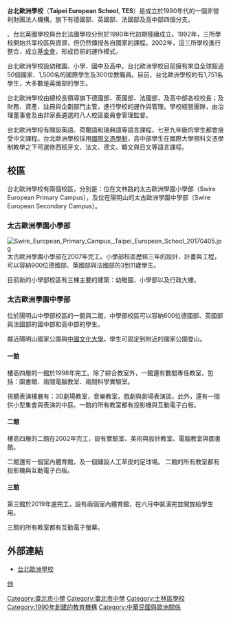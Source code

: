 {{Multiple issues|
{{notability unreferenced|time=2011-05-14T16:54:22+00:00}}
{{Unreferenced|time=2020-12-11T08:14:12+00:00}}
}}
{{Infobox School
|name = 台北歐洲學校<br>Taipei European School
|other_name = 
|image = [[File:Taipei_European_School_Logo.png|180px]]
|motto = 
|established = 1990年
|type = 私立外僑學校
|affiliation = 
|district = [[台北市|台北市]][[士林區|士林區]]
|grades = 
|president = David Gatley
|faculty = 
|mascot = 
|free_label = 
|free_text = 
|free_text2 = 
|location = {{flagicon|TWN}}[[台北市|台北市]][[士林區|士林區]]福國路99號 (小學部) <br />{{flagicon|TWN}}[[台北市|台北市]][[士林區|士林區]]建業路31號 (中學部)
|tel = +886-2-8145-9007
|fax = +886-2-2832-5058 (小學部)<br />+886-2-2832-1458 (中學部)
|website =[https://taipeieuropeanschool.com/ taipeieuropeanschool.com]
|pushpin_map=Taiwan Taipei
}}
{{coord|25.10086|N|121.51927|E|type:landmark|display=title}}
'''台北歐洲學校'''（'''Taipei European School''', '''TES'''）是成立於1990年代的一個非營利財團法人機構，旗下有德國部、英國部、法國部及高中部四個分支。

{{Link-de|台北德國學校|Deutsche Schule Taipeh}}、台北英國學校與台北法國學校分別於1990年代初期陸續成立。1992年，三所學校開始共享校區與資源，但仍然傳授各自國家的課程。2002年，這三所學校進行整合，成立[[基金會|基金會]]，形成目前的運作模式。

台北歐洲學校設幼稚園、小學、國中及高中。台北歐洲學校目前擁有來自全球超過50個國家、1,500名的國際學生及300位教職員。目前，台北歐洲學校約有1,751名學生，大多數是英國部的學生。

台北歐洲學校由總校長領導旗下德國部、英國部、法國部，及高中部各校校長；及財務、資產、註冊與企劃部門主管，進行學校的運作與管理。學校經營團隊，由治理董事會及由非家長遴選的八人校區委員會管理監督。

台北歐洲學校有開設英語、荷蘭語和瑞典語等語言課程，七至九年級的學生都會接受中文課程。台北歐洲學校採用[[:国际文凭组织|國際文憑學制]]，高中部學生在國際大學預科文憑學制教學之下可選修西班牙文、法文、德文、韓文與日文等語言課程。

==校區==
台北歐洲學校有兩個校區，分別是：位在文林路的太古歐洲學園小學部（Swire European Primary Campus），及位在陽明山的太古歐洲學園中學部（Swire European Secondary Campus）。

===太古歐洲學園小學部===
[[File:Swire_European_Primary_Campus,_Taipei_European_School_20170405.jpg|thumb]]
太古歐洲學園小學部在2007年完工。小學部校區歷經三年的設計、計畫與工程，可以容納900位德國部、英國部與法國部的3到11歲學生。

目前新的小學部校區有三棟主要的建築：幼稚園、小學部以及行政大樓。

===太古歐洲學園中學部===
位於陽明山中學部校區的一館與二館，中學部校區可以容納600位德國部、英國部與法國部的國中部和高中部的學生。 

鄰近陽明山國家公園與[[中國文化大學|中國文化大學]]。學生可固定到附近的國家公園登山。

====一館====
樓高四層的一館於1998年完工。除了綜合教室外，一館還有數間專任教室，包括：圖書館、兩間電腦教室、兩間科學實驗室。

視聽表演樓層有：3D劇場教室，音樂教室，戲劇與劇場表演區。此外，還有一個供小型集會與表演的中庭。一館的所有教室都有投影機與互動電子白板。 

====二館====
樓高四層的二館在2002年完工，設有實驗室、美術與設計教室、電腦教室與圖書館。

二館還有一個室內體育館，及一個鋪設人工草皮的足球場。 二館的所有教室都有投影機與互動電子白板。 

====三館====
第三館於2019年底完工，設有兩個室內體育館，在六月中裝潢完並開放給學生用。

三館的所有教室都有互動電子螢幕。

==外部連結==
* [https://taipeieuropeanschool.com/ 台北歐洲學校] {{Wayback|url=https://taipeieuropeanschool.com/ |date=20210129172416 }}

{{臺北市高級中等學校}}
{{在中華民國的國際學校}}
{{DEFAULTSORT:Taipei European}}
[[Category:臺北市小學|Category:臺北市小學]]
[[Category:臺北市中學|Category:臺北市中學]]
[[category:台灣國際學校|他]]
[[Category:士林區學校|Category:士林區學校]]
[[Category:1990年創建的教育機構|Category:1990年創建的教育機構]]
[[Category:中華民國與歐洲關係|Category:中華民國與歐洲關係]]